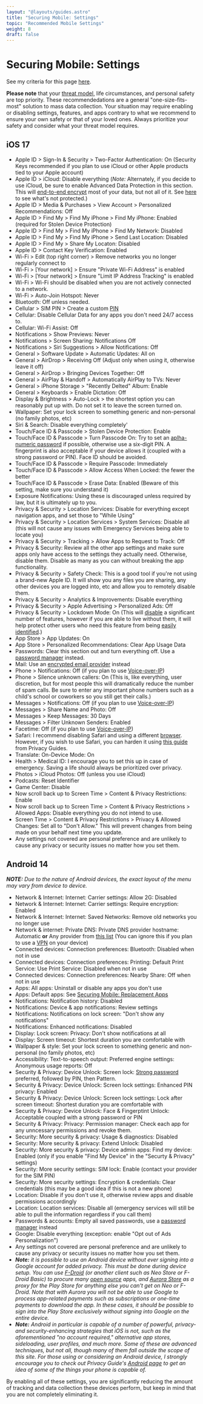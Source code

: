 ```yaml
---
layout: "@layouts/guides.astro"
title: "Securing Mobile: Settings"
topic: "Recommended Mobile Settings"
weight: 8
draft: false
---
```


# Securing Mobile: Settings

See my criteria for this page [here](https://gitlab.com/thenewoil/website/-/wikis/Mobile-&-Destkop-Settings-and-Apps-Criteria).

**Please note** that your [threat model](/guides/prologue/threat-model/), life circumstances, and personal safety are top priority. These recommendedations are a general "one-size-fits-most" solution to mass data collection. Your situation may require enabling or disabling settings, features, and apps contrary to what we recommend to ensure your own safety or that of your loved ones. Always prioritize your safety and consider what your threat model requires.

## iOS 17

- Apple ID > Sign-In & Security > Two-Factor Authentication: On (Security Keys recommended if you plan to use iCloud or other Apple products tied to your Apple account)
- Apple ID > iCloud: Disable everything (_Note:_ Alternately, if you decide to use iCloud, be sure to enable Advanced Data Protection in this section. This will [end-to-end encrypt](/guides/moderately-important/encryption) most of your data, but not all of it. See [here](https://support.apple.com/en-us/HT202303) to see what's not protected.)
- Apple ID > Media & Purchases > View Account > Personalized Recommendations: Off
- Apple ID > Find My > Find My iPhone > Find My iPhone: Enabled (required for Stolen Device Protection)
- Apple ID > Find My > Find My iPhone > Find My Network: Disabled
- Apple ID > Find My > Find My iPhone > Send Last Location: Disabled
- Apple ID > Find My > Share My Locaton: Disabled
- Apple ID > Contact Key Verification: Enabled
- Wi-Fi > Edit (top right corner) > Remove networks you no longer regularly connect to
- Wi-Fi > [Your network] > Ensure "Private Wi-Fi Address" is enabled
- Wi-Fi > [Your network] > Ensure "Limit IP Address Tracking" is enabled
- Wi-Fi > Wi-Fi should be disabled when you are not actively connected to a network.
- Wi-Fi > Auto-Join Hotspot: Never
- Bluetooth: Off unless needed.
- Cellular > SIM PIN > Create a custom [PIN](https://support.apple.com/en-us/HT201529)
- Cellular: Disable Cellular Data for any apps you don't need 24/7 access to.
- Cellular: Wi-Fi Assist: Off
- Notifications > Show Previews: Never
- Notifications > Screen Sharing: Notifications Off
- Notifications > Siri Suggestions > Allow Notifications: Off
- General > Software Update > Automatic Updates: All on
- General > AirDrop > Receiving Off (Adjust only when using it, otherwise leave it off)
- General > AirDrop > Bringing Devices Together: Off
- General > AirPlay & Handoff > Automatically AirPlay to TVs: Never
- General > iPhone Storage > "Recently Delted" Album: Enable
- General > Keyboards > Enable Dictation: Off
- Display & Brightness > Auto-Lock > the shortest option you can reasonably put up with. Do not set it to leave the screen turned on.
- Wallpaper: Set your lock screen to something generic and non-personal (no family photos, etc)
- Siri & Search: Disable everything completely'
- Touch/Face ID & Passcode > Stolen Device Protection: Enable
- Touch/Face ID & Passcode > Turn Passcode On: Try to set an [aplha-numeric password](/guides/most-important/passwords) if possible, otherwise use a six-digit PIN. A fingerprint is also acceptable if your device allows it (coupled with a strong password or PIN). Face ID should be avoided.
- Touch/Face ID & Passcode > Require Passcode: Immediately
- Touch/Face ID & Passcode > Allow Access When Locked: the fewer the better
- Touch/Face ID & Passcode > Erase Data: Enabled (Beware of this setting, make sure you understand it)
- Exposure Notifications: Using these is discouraged unless required by law, but it is ultimately up to you.
- Privacy & Security > Location Services: Disable for everything except navigation apps, and set those to "While Using"
- Privacy & Security > Location Services > System Services: Disable all (this will not cause any issues with Emergency Services being able to locate you)
- Privacy & Security > Tracking > Allow Apps to Request to Track: Off
- Privacy & Security: Review all the other app settings and make sure apps only have access to the settings they actually need. Otherwise, disable them. Disable as many as you can without breaking the app functionality.
- Privacy & Security > Safety Check: This is a good tool if you're not using a brand-new Apple ID. It will show you any files you are sharing, any other devices you are logged into, etc and allow you to remotely disable them.
- Privacy & Security > Analytics & Improvements: Disable everything
- Privacy & Security > Apple Advertising > Personalized Ads: Off
- Privacy & Security > Lockdown Mode: On (This will [disable](https://support.apple.com/en-us/HT212650) a significant number of features, however if you are able to live without them, it will help protect other users who need this feature from being [easily identified](https://www.techspot.com/news/95767-apple-upcoming-lockdown-mode-make-devices-easier-fingerprint.html).)
- App Store > App Updates: On
- App Store > Personalized Recommendations: Clear App Usage Data
- Passwords: Clear this section out and turn everything off. Use a [password manager](/guides/most-important/passwords) instead.
- Mail: Use an [encrypted email provider](/guides/moderately-important/email) instead
- Phone > Notifications: Off (if you plan to use [Voice-over-IP](/guides/less-important/voip))
- Phone > Silence unknown callers: On (This is, like everything, user discretion, but for most people this will dramatically reduce the number of spam calls. Be sure to enter any important phone numbers such as a child's school or coworkers so you still get their calls.)
- Messages > Notifications: Off (if you plan to use [Voice-over-IP](/guides/less-important/voip))
- Messages > Share Name and Photo: Off
- Messages > Keep Messages: 30 Days
- Messages > Filter Unknown Senders: Enabled
- Facetime: Off (if you plan to use [Voice-over-IP](/guides/less-important/voip))
- Safari: I recommend disabling Safari and using a different [browser](/guides/most-important/mobile-apps). However, if you wish to use Safari, you can harden it using [this guide](https://www.privacyguides.org/mobile-browsers/#safari) from Privacy Guides.
- Translate: On-Device Mode: On
- Health > Medical ID: I encourage you to set this up in case of emergency. Saving a life should always be prioritized over privacy.
- Photos > iCloud Photos: Off (unless you use iCloud)
- Podcasts: Reset Identifier
- Game Center: Disable
- Now scroll back up to Screen Time > Content & Privacy Restrictions: Enable
- Now scroll back up to Screen Time > Content & Privacy Restrictions > Allowed Apps: Disable everything you do not intend to use.
- Screen Time > Content & Privacy Restrictions > Privacy & Allowed Changes: Set all to "Don't Allow." This will prevent changes from being made on your behalf next time you update.
- Any settings not covered are personal preference and are unlikely to cause any privacy or security issues no matter how you set them.

## Android 14

**_NOTE:_** _Due to the nature of Android devices, the exact layout of the menu may vary from device to device._

- Network & Internet: Internet: Carrier settings: Allow 2G: Disabled
- Network & Internet: Internet: Carrier settings: Require encryption: Enabled
- Network & Internet: Internet: Saved Networks: Remove old networks you no longer use
- Network & internet: Private DNS: Private DNS provider hostname: Automatic **or** Any provider from [this list](https://www.privacyguides.org/dns/) (You can ignore this if you plan to use a [VPN](/guides/less-important/vpns) on your device)
- Connected devices: Connection preferences: Bluetooth: Disabled when not in use
- Connected devices: Connection preferences: Printing: Default Print Service: Use Print Service: Disabled when not in use
- Connected devices: Connection preferences: Nearby Share: Off when not in use
- Apps: All apps: Uninstall or disable any apps you don't use
- Apps: Default apps: See [Securing Mobile: Replacement Apps](/guides/most-important/mobile-apps)
- Notifications: Notification history: Disabled
- Notifications: Device & app notifications: Review settings
- Notifications: Notifications on lock screen: "Don't show any notifications"
- Notifications: Enhanced notifications: Disabled
- Display: Lock screen: Privacy: Don't show notifications at all
- Display: Screen timeout: Shortest duration you are comfortable with
- Wallpaper & style: Set your lock screen to something generic and non-personal (no family photos, etc)
- Accessibility: Text-to-speech output: Preferred engine settings: Anonymous usage reports: Off
- Security & Privacy: Device Unlock: Screen lock: [Strong password](/guides/most-important/passwords) preferred, followed by PIN, then Pattern.
- Security & Privacy: Device Unlock: Screen lock settings: Enhanced PIN privacy: Enabled
- Security & Privacy: Device Unlock: Screen lock settings: Lock after screen timeout: Shortest duration you are comfortable with
- Security & Privacy: Device Unlock: Face & Fingerptint Unlock: Acceptable coupled with a strong password or PIN
- Security & Privacy: Privacy: Permission manager: Check each app for any unncessary permissions and revoke them.
- Security: More security & privacy: Usage & diagnostics: Disabled
- Security: More security & privacy: Extend Unlock: Disabled
- Security: More security & privacy: Device admin apps: Find my device: Enabled (only if you enable "Find My Device" in the "Securty & Privacy" settings)
- Security: More security settings: SIM lock: Enable (contact your provider for the SIM PIN)
- Security: More security settings: Encryption & credentials: Clear credentials (this may be a good idea if this is not a new phone)
- Location: Disable if you don't use it, otherwise review apps and disable permissions accordingly
- Location: Location services: Disable all (emergency services will still be able to pull the information regardless if you call them)
- Passwords & accounts: Empty all saved passwords, use a [password manager](/guides/most-important/passwords) instead
- Google: Disable everything (exception: enable "Opt out of Ads Personalization")
- Any settings not covered are personal preference and are unlikely to cause any privacy or security issues no matter how you set them.
- **_Note:_** _it is possible to use an Android device without ever signing into a Google account for added privacy. This must be done during device setup. You can use [F-Droid](https://f-droid.org/) (or another client such as Neo Store or F-Droid Basic) to procure many [open source](/guides/prologue/open-source) apps, and [Aurora Store](https://auroraoss.com) as a proxy for the Play Store for anything else you can't get on Neo or F-Droid. Note that with Aurora you will not be able to use Google to process app-related payments such as subscriptions or one-time payments to download the app. In these cases, it should be possible to sign into the Play Store exclusively without signing into Google on the entire device._
- **_Note:_** _Android in particular is capable of a number of powerful, privacy- and security-enhancing strategies that iOS is not, such as the aforementioned "no account required," alternative app stores, sideloading, user profiles, and much more. Some of these are advanced techniques, but not all, though many of them fall outside the scope of this site. For those using or considering an Android device, I strongly encourage you to check out Privacy Guide's [Android page](https://www.privacyguides.org/android/) to get an idea of some of the things your phone is capable of._

By enabling all of these settings, you are significantly reducing the amount of tracking and data collection these devices perform, but keep in mind that you are not completely eliminating it.